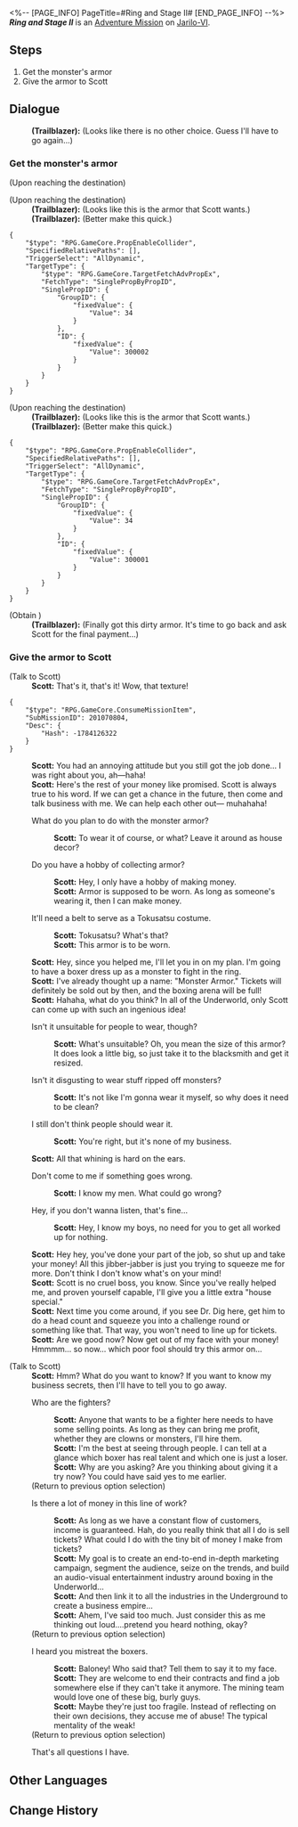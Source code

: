 <%-- [PAGE_INFO]
PageTitle=#Ring and Stage II#
[END_PAGE_INFO] --%>
{{Stub|Dialogue.}}
{{Mission Infobox
|id            = 2010708
|title         = 
|image         = <!--Mission Ring and Stage II.png-->
|type          = Adventure
|event_name    = 
|chapter       = 
|requirements  = [[Adventure Mission]] ''[[Ring and Stage I]]'' completed
|summary       = You have successfully acquired the armor of a Fragmentum monster and received the final payment from Scott.<br />However, you have a strange feeling that there is something wrong with the armor...
|characters    = Scott; Trailblazer
|startLocation = [[Jarilo-VI]] - [[Boulder Town]]
|world         = Jarilo-VI
|area          = Boulder Town
|prev          = Ring and Stage I
|next          = Gladiator
|rewards       = Trailblaze EXP*250; Stellar Jade*40; Adventure Log*4; Shield (Item)*100
}}
'''''Ring and Stage II''''' is an [[Adventure Mission]] on [[Jarilo-VI]].

==Steps==
# Get the monster's armor
# Give the armor to Scott

<!--
==Gameplay Notes==

--><!--
==Trial Character==

-->
==Dialogue==
{{Stub Dialogue}}
:'''(Trailblazer):''' (Looks like there is no other choice. Guess I'll have to go again...)
{{Dialogue End}}

===Get the monster's armor{{subst:void|<!--201070802-->}}===
{{Mission Description|type=adventure|location=Rivet Town|update|Scott refuses to give you the reward he promised, but you insist. In the end, he gives you part of it, but if you want to get the rest, you need to do one more thing for him. You're not happy about it, but for the reward's sake, you agree to this condition.}}
{{Dialogue Start}}
;(Upon reaching the destination)

;(Upon reaching the destination)
:'''(Trailblazer):''' (Looks like this is the armor that Scott wants.)
:'''(Trailblazer):''' (Better make this quick.)
<pre>{
	"$type": "RPG.GameCore.PropEnableCollider",
	"SpecifiedRelativePaths": [],
	"TriggerSelect": "AllDynamic",
	"TargetType": {
		"$type": "RPG.GameCore.TargetFetchAdvPropEx",
		"FetchType": "SinglePropByPropID",
		"SinglePropID": {
			"GroupID": {
				"fixedValue": {
					"Value": 34
				}
			},
			"ID": {
				"fixedValue": {
					"Value": 300002
				}
			}
		}
	}
}</pre>

;(Upon reaching the destination)
:'''(Trailblazer):''' (Looks like this is the armor that Scott wants.)
:'''(Trailblazer):''' (Better make this quick.)
<pre>{
	"$type": "RPG.GameCore.PropEnableCollider",
	"SpecifiedRelativePaths": [],
	"TriggerSelect": "AllDynamic",
	"TargetType": {
		"$type": "RPG.GameCore.TargetFetchAdvPropEx",
		"FetchType": "SinglePropByPropID",
		"SinglePropID": {
			"GroupID": {
				"fixedValue": {
					"Value": 34
				}
			},
			"ID": {
				"fixedValue": {
					"Value": 300001
				}
			}
		}
	}
}</pre>
;(Obtain {{Item|Fragmentum Monster Armor|20|x=1}})
:'''(Trailblazer):''' (Finally got this dirty armor. It's time to go back and ask Scott for the final payment...)
{{Dialogue End}}

===Give the armor to Scott{{subst:void|<!--201070804-->}}===
{{Mission Description|type=adventure|location=Boulder Town|update|You successfully acquire the armor of a Fragmentum monster. It stinks, but all you can think of right now is to return to the Fight Club and ask Scott for the money. When you finally receive the whole reward, you have a strange feeling that there's something wrong with the armor...}}
{{Dialogue Start}}

;(Talk to Scott)
:'''Scott:''' That's it, that's it! Wow, that texture!
<pre>{
	"$type": "RPG.GameCore.ConsumeMissionItem",
	"SubMissionID": 201070804,
	"Desc": {
		"Hash": -1784126322
	}
}</pre>
:'''Scott:''' You had an annoying attitude but you still got the job done... I was right about you, ah&mdash;haha!
:'''Scott:''' Here's the rest of your money like promised. Scott is always true to his word. If we can get a chance in the future, then come and talk business with me. We can help each other out&mdash; muhahaha!
:{{DIcon|Arrow}} What do you plan to do with the monster armor?
::'''Scott:''' To wear it of course, or what? Leave it around as house decor?
:{{DIcon|Arrow}} Do you have a hobby of collecting armor?
::'''Scott:''' Hey, I only have a hobby of making money.
::'''Scott:''' Armor is supposed to be worn. As long as someone's wearing it, then I can make money.
:{{DIcon|Arrow}} It'll need a belt to serve as a Tokusatsu costume.
::'''Scott:''' Tokusatsu? What's that?
::'''Scott:''' This armor is to be worn.
:'''Scott:''' Hey, since you helped me, I'll let you in on my plan. I'm going to have a boxer dress up as a monster to fight in the ring.
:'''Scott:''' I've already thought up a name: "Monster Armor." Tickets will definitely be sold out by then, and the boxing arena will be full!
:'''Scott:''' Hahaha, what do you think? In all of the Underworld, only Scott can come up with such an ingenious idea!
:{{DIcon|Arrow}} Isn't it unsuitable for people to wear, though?
::'''Scott:''' What's unsuitable? Oh, you mean the size of this armor? It does look a little big, so just take it to the blacksmith and get it resized.
:{{DIcon|Arrow}} Isn't it disgusting to wear stuff ripped off monsters?
::'''Scott:''' It's not like I'm gonna wear it myself, so why does it need to be clean?
:{{DIcon|Arrow}} I still don't think people should wear it.
::'''Scott:''' You're right, but it's none of my business.
:'''Scott:''' All that whining is hard on the ears.
:{{DIcon|Arrow}} Don't come to me if something goes wrong.
::'''Scott:''' I know my men. What could go wrong?
:{{DIcon|Arrow}} Hey, if you don't wanna listen, that's fine...
::'''Scott:''' Hey, I know my boys, no need for you to get all worked up for nothing.
:'''Scott:''' Hey hey, you've done your part of the job, so shut up and take your money! All this jibber-jabber is just you trying to squeeze me for more. Don't think I don't know what's on your mind!
:'''Scott:''' Scott is no cruel boss, you know. Since you've really helped me, and proven yourself capable, I'll give you a little extra "house special."
:'''Scott:''' Next time you come around, if you see Dr. Dig here, get him to do a head count and squeeze you into a challenge round or something like that. That way, you won't need to line up for tickets.
:'''Scott:''' Are we good now? Now get out of my face with your money! Hmmmm... so now... which poor fool should try this armor on...

;(Talk to Scott)
:'''Scott:''' Hmm? What do you want to know? If you want to know my business secrets, then I'll have to tell you to go away.
:{{DIcon|Talk}} Who are the fighters?
::'''Scott:''' Anyone that wants to be a fighter here needs to have some selling points. As long as they can bring me profit, whether they are clowns or monsters, I'll hire them.
::'''Scott:''' I'm the best at seeing through people. I can tell at a glance which boxer has real talent and which one is just a loser.
::'''Scott:''' Why are you asking? Are you thinking about giving it a try now? You could have said yes to me earlier.
:;(Return to previous option selection)
:{{DIcon|Talk}} Is there a lot of money in this line of work?
::'''Scott:''' As long as we have a constant flow of customers, income is guaranteed. Hah, do you really think that all I do is sell tickets? What could I do with the tiny bit of money I make from tickets?
::'''Scott:''' My goal is to create an end-to-end in-depth marketing campaign, segment the audience, seize on the trends, and build an audio-visual entertainment industry around boxing in the Underworld...
::'''Scott:''' And then link it to all the industries in the Underground to create a business empire...
::'''Scott:''' Ahem, I've said too much. Just consider this as me thinking out loud....pretend you heard nothing, okay?
:;(Return to previous option selection)
:{{DIcon|Talk}} I heard you mistreat the boxers.
::'''Scott:''' Baloney! Who said that? Tell them to say it to my face.
::'''Scott:''' They are welcome to end their contracts and find a job somewhere else if they can't take it anymore. The mining team would love one of these big, burly guys.
::'''Scott:''' Maybe they're just too fragile. Instead of reflecting on their own decisions, they accuse me of abuse! The typical mentality of the weak!
:;(Return to previous option selection)
:{{DIcon|Exit}} That's all questions I have.
{{Dialogue End}}

==Other Languages==
{{Other Languages
|en   = Ring and Stage II
|zhs  = 拳台即戏台•下
|zht  = 拳台即戲台•下
|ja   = リング即ち舞台である・下
|ko   = 링이 곧 무대•하
|es   = El ring es el escenario II
|fr   = Le ring et la scène II
|ru   = Ринг и сцена II
|th   = เวทีท้าประลอง 2
|vi   = Võ Đài Là Sân Khấu-Hạ
|de   = Ring und Bühne II
|id   = Panggung Tinju Adalah Panggung Pertunjukan 2
|pt   = Arena e Palco II
}}

==Change History==
{{Change History|1.0}}
